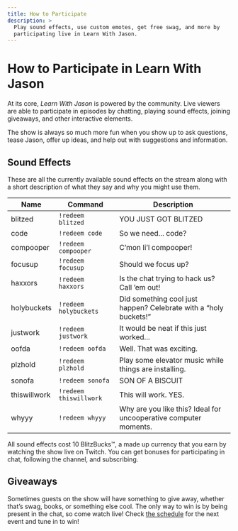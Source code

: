 ```yaml
---
title: How to Participate
description: >
  Play sound effects, use custom emotes, get free swag, and more by
  participating live in Learn With Jason.
---
```



# How to Participate in Learn With Jason

At its core, _Learn With Jason_ is powered by the community. Live viewers are able to participate in episodes by chatting, playing sound effects, joining giveaways, and other interactive elements.

The show is always so much more fun when you show up to ask questions, tease Jason, offer up ideas, and help out with suggestions and information.

## Sound Effects

<SoundBoard />

These are all the currently available sound effects on the stream along with a short description of what they say and why you might use them.

| Name         | Command                | Description                                                      |
| ------------ | ---------------------- | ---------------------------------------------------------------- |
| blitzed      | `!redeem blitzed`      | YOU JUST GOT BLITZED                                             |
| code         | `!redeem code`         | So we need... code?                                              |
| compooper    | `!redeem compooper`    | C’mon li’l compooper!                                            |
| focusup      | `!redeem focusup`      | Should we focus up?                                              |
| haxxors      | `!redeem haxxors`      | Is the chat trying to hack us? Call ’em out!                     |
| holybuckets  | `!redeem holybuckets`  | Did something cool just happen? Celebrate with a “holy buckets!” |
| justwork     | `!redeem justwork`     | It would be neat if this just worked...                          |
| oofda        | `!redeem oofda`        | Well. That was exciting.                                         |
| plzhold      | `!redeem plzhold`      | Play some elevator music while things are installing.            |
| sonofa       | `!redeem sonofa`       | SON OF A BISCUIT                                                 |
| thiswillwork | `!redeem thiswillwork` | This will work. YES.                                             |
| whyyy        | `!redeem whyyy`        | Why are you like this? Ideal for uncooperative computer moments. |

All sound effects cost 10 BlitzBucks™, a made up currency that you earn by watching the show live on Twitch. You can get bonuses for participating in chat, following the channel, and subscribing.

## Giveaways

Sometimes guests on the show will have something to give away, whether that’s swag, books, or something else cool. The only way to win is by being present in the chat, so come watch live! Check [the schedule](/schedule) for the next event and tune in to win!
